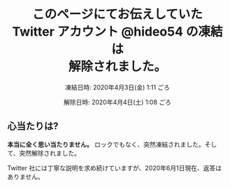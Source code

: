 
<Center>
    <LocalImage src='/icon-main.png' width='200px' isRounded />
    <h1>
        このページにてお伝えしていた
        <br />
        Twitter アカウント
        <ExternalAnchor href='https://twitter.com/hideo54'>
            @hideo54
        </ExternalAnchor>
        の凍結は
        <br />
        解除されました。
    </h1>
    <p>凍結日時: 2020年4月3日(金) 1:11 ごろ</p>
    <p>解除日時: 2020年4月4日(土) 1:08 ごろ</p>
</Center>

## 心当たりは?

**本当に全く思い当たりません。**
ロックでもなく、突然凍結されました。そして、突然解除されました。

Twitter 社には丁寧な説明を求め続けていますが、2020年6月1日現在、返答はありません。